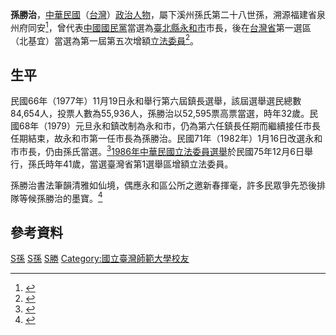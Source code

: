 {{Infobox_officeholder
| name = 孫勝治
| image name =
| width = 
| now = 中華民國（台灣）政治人士 
| period = 
| Sex = 男 
| Native place = 
| date of birth = 
| party = {{Kmt|19px}}
| place of birth = 
| educate = 
*國立台灣師範大學工業教育學系畢業
*革命實踐研究院黨政班結業
| past = 
*台北市立高級工業職校教師
*永和市後備軍人輔導中心主任
*救國團台北縣團委會指導委員
*台北師管區發展委員
*永和市市長
*中國國民黨台北縣黨部副主任委員
*第一屆第五次增額立法委員<br><span style="color: blue;">(1987年-1990年)</span>
}}
'''孫勝治'''，[[中華民國|中華民國]]（[[台灣|台灣]]）[[政治人物|政治人物]]，屬下溪州孫氏第二十八世孫，溯源福建省泉州府同安<ref>{{Cite web |url=http://www.yonghe.ntpc.gov.tw/archive/file/yonghe03.pdf |title=《永和市志》永和區公所  頁192。 |accessdate=2016-05-26 |archive-date=2016-08-15 |archive-url=https://web.archive.org/web/20160815234505/http://www.yonghe.ntpc.gov.tw/archive/file/yonghe03.pdf |dead-url=no }}</ref>，曾代表[[中國國民黨|中國國民黨]]當選為[[新北市|臺北縣]][[永和區|永和市]]市長，後在[[台灣省|台灣省]]第一選區（北基宜）當選為第一屆第五次增額[[立法委員|立法委員]]<ref>{{Cite web |url=http://npl.ly.gov.tw/do/www/commissionerInfo?id=367&expireBack=01&expire=01&act=exp&keyword=&orderBy=name&nameOrder=true&eleDisOrder=false |title=立法院國會圖書館 第１屆立法委員個人資料 孫勝治 |accessdate=2008-07-30 |archive-date=2015-01-13 |archive-url=https://web.archive.org/web/20150113092231/http://npl.ly.gov.tw/do/www/commissionerInfo?id=367&expireBack=01&expire=01&act=exp&keyword=&orderBy=name&nameOrder=true&eleDisOrder=false |dead-url=no }}</ref>。

==生平==
民國66年（1977年）11月19日永和舉行第六屆鎮長選舉，該屆選舉選民總數84,654人，投票人數為55,936人，孫勝治以52,595票高票當選，時年32歲。民國68年（1979）元旦永和鎮改制為永和市，仍為第六任鎮長任期而繼續接任市長任期結束，故永和市第一任市長為孫勝治。民國71年（1982年）1月16日改選永和市市長，仍由孫氏當選。<ref>{{Cite web |url=http://www.yonghe.ntpc.gov.tw/archive/file/yonghe04.pdf |title=《永和市志》永和區公所  頁254。 |accessdate=2016-05-26 |archive-date=2016-08-16 |archive-url=https://web.archive.org/web/20160816001548/http://www.yonghe.ntpc.gov.tw/archive/file/yonghe04.pdf |dead-url=no }}</ref>[[1986年中華民國立法委員選舉|1986年中華民國立法委員選舉]]於民國75年12月6日舉行，孫氏時年41歲，當選臺灣省第1選舉區增額立法委員。

孫勝治書法筆韻清雅如仙境，偶應永和區公所之邀新春揮毫，許多民眾爭先恐後排隊等候孫勝治的墨寶。<ref>{{Cite web |url=http://www.chinatimes.com/realtimenews/20140110003432-260405 |title=《新春揮毫 前永和市長孫勝治：看廣告學毛筆字》中國時報 2014年01月10日。 |accessdate=2016年5月26日 |archive-date=2016年8月4日 |archive-url=https://web.archive.org/web/20160804171357/http://www.chinatimes.com/realtimenews/20140110003432-260405 |dead-url=no }}</ref>

==參考資料==
<div class="references-small">
<references />
</div>

[[Category:第一屆立法院第五次增額立法委員|S孫]]
[[Category:中國國民黨黨員|S孫]]
[[Category:孫姓|S勝]]
[[Category:國立臺灣師範大學校友|Category:國立臺灣師範大學校友]]